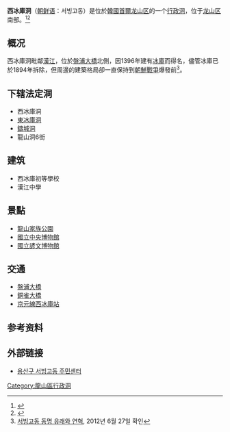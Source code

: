 {{Infobox Korean settlement
| title=西冰庫洞
| img= P00250523 114204477 서빙고동주민센터.JPG
| imgwidth= 
| imgcaption= 西冰库洞居民中心
| hangul=서빙고동
| hanja=西氷庫洞
| rr=Seobinggo-dong
| mr=Sobingko-tong
| area_km2=2.80
| pop=14574
| popnote=
| popyear=2011.12.31
| popden_km2= 
| popdennote=
| divs=4个法定洞
| map=Seobinggodong-yongsangu.png
| mapcaption=
}}

'''西冰庫洞'''（[[朝鲜语|朝鲜语]]：서빙고동）是位於[[大韓民國|韓國]][[首爾|首爾]][[龙山区_(首尔)|龙山区]]的一个[[行政洞|行政洞]]，位于[[龙山区_(首尔)|龙山区]]南部。<ref name="encyber">{{cite web |url=http://www.encyber.com/search_w/ctdetail.php?masterno=732272&contentno=732272 |title=서빙고동 (Seobinggo-dong 西氷庫洞) |publisher=Doosan Encyclopedia |accessdate=2008-04-21 |language=ko |archive-date=2013-01-22 |archive-url=https://archive.is/20130122050027/http://www.encyber.com/search_w/ctdetail.php?masterno=732272&contentno=732272 |dead-url=yes }}</ref><ref name="Yeongdeungpo-gu">{{cite web |url=http://yongsan.go.kr/my_yongsan/condition/e_body.asp |publisher=Yongsan-gu official site |title=The origin of dongs in Yongsan-gu |accessdate=2008-04-21 |language=ko |deadurl=yes |archiveurl=https://web.archive.org/web/20060526163943/http://yongsan.go.kr/my_yongsan/condition/e_body.asp |archivedate=2006-05-26 }}</ref>

==概况==
西冰庫洞毗鄰[[漢江_(韓國)|漢江]]，位於[[盤浦大橋|盤浦大橋]]北側，因1396年建有[[冰庫|冰庫]]而得名，儘管冰庫已於1894年拆除，但周邊的建築格局卻一直保持到[[朝鮮戰爭|朝鮮戰爭]]爆發前<ref>[http://www.yongsan.go.kr/site/dc/index.jsp?sitecdv=S0000415 서빙고동 동명 유래와 연혁], 2012년 6월 27일 확인</ref>。

==下辖法定洞==
*西冰庫洞
*[[東冰庫洞|東冰庫洞]]
*[[鑄城洞|鑄城洞]]
*龍山洞6街

==建筑==
*西冰庫初等學校
*漢江中學

==景點==
*[[龍山家族公園|龍山家族公園]]
*[[國立中央博物館|國立中央博物館]]
*[[國立諺文博物館|國立諺文博物館]]

==交通==
*[[盤浦大橋|盤浦大橋]]
*[[銅雀大橋|銅雀大橋]]
*[[京元線|京元線]][[西冰庫站|西冰庫站]]

==参考资料==
{{Reflist}}

==外部链接==
*[http://www.yongsan.go.kr/site/dc/index.jsp?sitecdv=S0000415 용산구 서빙고동 주민센터]

{{首尔特别市龙山区}}

[[Category:龍山區行政洞|Category:龍山區行政洞]]